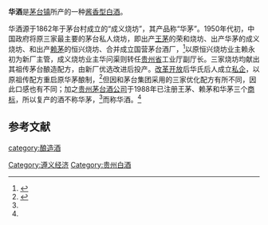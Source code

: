'''华酒'''是[[茅台镇|茅台镇]]所产的一种[[酱香型白酒|酱香型白酒]]。

华酒源于1862年于茅台村成立的“成义烧坊”，其产品称“华茅”。1950年代初，中国政府将原三家最主要的茅台私人烧坊，即出产[[王茅|王茅]]的荣和烧坊、出产华茅的成义烧坊、和出产[[赖永初酒|赖茅]]的恒兴烧坊、合并成立国营茅台酒厂，<ref name=lishi>{{cite web|url=http://news.sohu.com/20120117/n332449949.shtml|title=解说茅台历史|language=Zh-hans|accessdate=2012年1月17日|archive-date=2017年11月7日|archive-url=https://web.archive.org/web/20171107182942/http://news.sohu.com/20120117/n332449949.shtml|dead-url=no}}</ref>以原恒兴烧坊业主赖永初为新厂主管，成义烧坊业主华问渠则转任[[贵州省|贵州省]]工业厅副厅长。三家烧坊均献出其祖传茅台酿造配方，由新厂优选改进后投产。[[改革开放|改革开放]]后华氏后人成立[[私企|私企]]，以原祖传配方重启原华茅酿制，<ref name=mtjqs>{{cite web|url=https://m.sohu.com/n/409255686/?pvid=000115_3w |title=三十年恩怨：“三茅”传人与茅台纷争不休的事|language=Zh-hans|accessdate=2019年3月2日}}</ref>但因和茅台集团采用的三家优化配方有所不同，因此口感也有不同；加之[[贵州茅台酒公司|贵州茅台酒公司]]于1988年已注册王茅、赖茅和华茅三个[[商标|商标]]，所以复产的酒不称华茅，<ref name=mtjqs/>而称华酒。<ref name=mtjqs/>

==参考文献==
{{reflist}}
{{饮料小作品}}
{{中華酒文化}}

[[category:酿造酒|category:酿造酒]]
[[Category:遵义经济|Category:遵义经济]]
[[Category:贵州白酒|Category:贵州白酒]]